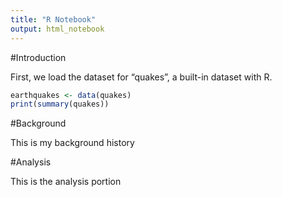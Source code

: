 ```yaml
---
title: "R Notebook"
output: html_notebook
---
```

#Introduction

First, we load the dataset for "quakes", a built-in dataset with R.

```r
earthquakes <- data(quakes)
print(summary(quakes))
```
#Background

This is my background history

#Analysis

This is the analysis portion